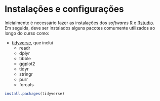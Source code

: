 # Instalações e configurações {#intro}

Inicialmente é necessário fazer as instalações dos *softwares* 
[R](https://cran.r-project.org/bin/windows/base/)  e 
[Rstudio](https://www.rstudio.com/products/rstudio/). 
Em seguida, deve ser instalados alguns pacotes comumente utilizados 
ao longo do curso como:

 * [tidyverse](https://www.tidyverse.org/), que inclui
     + readr
     + dplyr
     + tibble
     + ggplot2
     + tidyr
     + stringr
     + purr
     + forcats
 
```r
install.packages(tidyverse)
```




